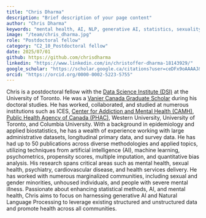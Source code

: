 ---
title: "Chris Dharma" 
description: "Brief description of your page content" 
author: "Chris Dharma" 
keywords: "mental health, AI, NLP, generative AI, statistics, sexuality, health services" 
image: "/team/chris_dharma.jpg" 
role: "Postdoctoral fellow"
category: "C2_10_Postdoctoral fellow"
date: 2025/07/01
github: https://github.com/chrisdharma
linkedin: "https://www.linkedin.com/in/christoffer-dharma-18143929/"
google_scholar: "https://scholar.google.ca/citations?user=ceDFx9oAAAAJ&hl=en"
orcid: "https://orcid.org/0000-0002-5223-5755"
---

Chris is a postdoctoral fellow with the [Data Science Institute (DSI)](https://datasciences.utoronto.ca/) at the University of Toronto. 
He was a [Vanier Canada Graduate Scholar](https://vanier.gc.ca/en/home-accueil.html) during his doctoral studies.
 He has worked, collaborated, and studied at numerous institutions such as ICES, [Center for Addiction and Mental Health (CAMH)](https://www.camh.ca/), 
 [Public Health Agency of Canada (PHAC)](https://www.canada.ca/en/public-health.html), Western University, University of Toronto, and Columbia University. 
 With a background in epidemiology and applied biostatistics, he has a wealth of experience working with large administrative datasets, longitudinal primary data, and survey data. He has had up to 50 publications across diverse methodologies and applied topics, utilizing techniques from artificial intelligence (AI), machine learning, psychometrics, propensity scores, multiple imputation, and quantitative bias analysis. 
 His research spans critical areas such as mental health, sexual health, psychiatry, cardiovascular disease, and health services delivery. 
 He has worked with numerous marginalized communities, including sexual and gender minorities, unhoused individuals, and people with severe mental illness. Passionate about enhancing statistical methods, AI, and mental health, Chris aims to focus on harnessing generative AI and Natural Language Processing to leverage existing structured and unstructured data and promote health across all communities. 
